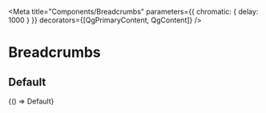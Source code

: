 


<Meta
  title="Components/Breadcrumbs"
  parameters={{ chromatic: { delay: 1000 } }}
  decorators={[QgPrimaryContent, QgContent]}
/>

# Breadcrumbs

## Default

<Canvas withSource="open">
  <Story name="Default" parameters={getDecoratedParameters(Default)}>
    {() => Default}
  </Story>
</Canvas>
